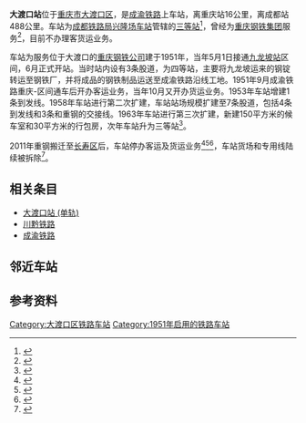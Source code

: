 {{about|位于[[成渝铁路|成渝铁路]]线上的大渡口火车站|[[重庆轨道交通|重庆轨道交通]][[重庆轨道交通2号线|2号线]]车站|大渡口站 (单轨)}}
{{Infobox China railway station
|车站名称 = 大渡口站
|图片 = 201908 Station Building of Dadukou.jpg
|图片介绍 = 
|其他名称 = 
|车站拼音 = Dadukou
|英文名称 = Dadukou Railway Station
|车站代码 = 46796<ref>{{cite book|title=中华人民共和国铁路车站代码（GB/T 10302-2010）|publisher=中国标准出版社|year=2010|isbn=155066140495|ignore-isbn-error=true|pages=6}}</ref>
|电报码 = DKW
|拼音码 = DDK
|车站类型 = 
|技术性质 = 
|业务性质 = 
|始建时间 = 1950年
|开通运营 = 1951年
|车站位置 = {{PRC}}[[重庆市|重庆市]][[大渡口区|大渡口区]][[九宫庙街道|九宫庙街道]]新工社区
|坐标 = {{coord|29.470127|N|106.491596|E|display=inline,title}}
|归属 = [[成都铁路局|成都铁路局]][[兴隆场站|兴隆场车站]]
|线路 = [[成渝铁路|成渝铁路]]
|车站等级 = [[三等站_(中国大陆)|三等站]]
|使用状态 = 使用中
|股道数目 = 7
|网站 = 
|站线配置图 = 
}}
'''大渡口站'''位于[[重庆市|重庆市]][[大渡口区|大渡口区]]，是[[成渝铁路|成渝铁路]]上车站，离重庆站16公里，离成都站488公里。车站为[[成都铁路局|成都铁路局]][[兴隆场站|兴隆场车站]]管辖的[[三等站|三等站]]<ref>{{cite news|title=1683车！兴隆场车站卸车创历史新高！|url=http://cq.cbg.cn/ycxw/2019/1017/11355561.shtml|work=重庆网络广播电视台|publisher=视界网·渝TV|date=2019-10-17|accessdate=2020-11-25|archive-date=2020-11-30|archive-url=https://web.archive.org/web/20201130153437/http://cq.cbg.cn/ycxw/2019/1017/11355561.shtml|dead-url=no}}</ref>，曾经为[[重庆钢铁集团|重庆钢铁集团]]服务<ref>{{Cite journal|author=杨文锐|title=基于道路运输特征的重庆主城区货车限行方案研究|work=重庆交通大学|year=2013}}</ref>，目前不办理客货运业务。

车站为服务位于大渡口的[[重庆钢铁集团|重庆钢铁公司]]建于1951年，当年5月1日接通[[重庆南站|九龙坡站]]区间，6月正式开站。当时站内设有3条股道，为四等站，主要将九龙坡运来的钢锭转运至钢铁厂，并将成品的钢铁制品运送至成渝铁路沿线工地。1951年9月成渝铁路重庆-{{站|永川}}区间通车后开办客运业务，当年10月又开办货运业务。1953年车站增建1条到发线。1958年车站进行第二次扩建，车站站场规模扩建至7条股道，包括4条到发线和3条和重钢的交接线。1963年车站进行第三次扩建，新建150平方米的候车室和30平方米的行包房，次年车站升为三等站<ref name="cqtr-histo">{{cite book|author=重庆市地方志编纂委员会总编辑室|title=重庆市志（第五卷）|publisher=成都科技大学出版社|year=1994|isbn=7-5616-2208-2}}</ref>{{rp|325}}。

2011年重钢搬迁至[[长寿区|长寿区]]后，车站停办客运及货运业务<ref>{{cite book|author=《中国铁道年鉴》编辑部|title=中国铁道年鉴2012|publisher=铁道部档案史志中心|year=2012|issn=1009-6957}}</ref><ref>{{cite news|title=铁路再助“新重钢”再次腾飞|url=http://szb.peoplerail.com/shtml/rmtdb/20111201/52345.shtml|publisher=人民铁道网|date=2011-12-01}}</ref><ref>{{cite news|title=成渝铁路 带活沿线产业|url=https://www.cqcb.com/topics/fdxsd/2019-07-10/1733064_pc.html|work=重庆日报|publisher=上游新闻|date=2019-07-10}}</ref>，车站货场和专用线陆续被拆除<ref>{{cite news|title=成渝铁路大渡口站——远去的重钢|url=http://cqwhyws.com/sjda/html/?3768.html|publisher=重庆文化网视|date=2018-10-28}}</ref>。

==相关条目==
*[[大渡口站_(单轨)|大渡口站 (单轨)]]
*[[川黔铁路|川黔铁路]]
*[[成渝铁路|成渝铁路]]

==邻近车站==
{{start rail box|[[File:China_Railways.svg|16px]] [[中国铁路|中国铁路]]}}
{{s-inop|[[茄子溪站|茄子溪站]]|成渝线{{站|成都}}方向}}
{{s-line|[[成渝铁路|成渝铁路]]<br />← 5km 大渡口站 9km →}}
{{s-inop|[[重庆南站|重庆南站]]|{{站|重庆}}方向}}
{{end box}}

==参考资料==
{{commonscat|Dadukou Railway Station}}
{{reflist}}

{{成渝铁路}}
{{重庆铁路}}
{{重庆车站列表}}
[[Category:大渡口区铁路车站|Category:大渡口区铁路车站]]
[[Category:1951年启用的铁路车站|Category:1951年启用的铁路车站]]